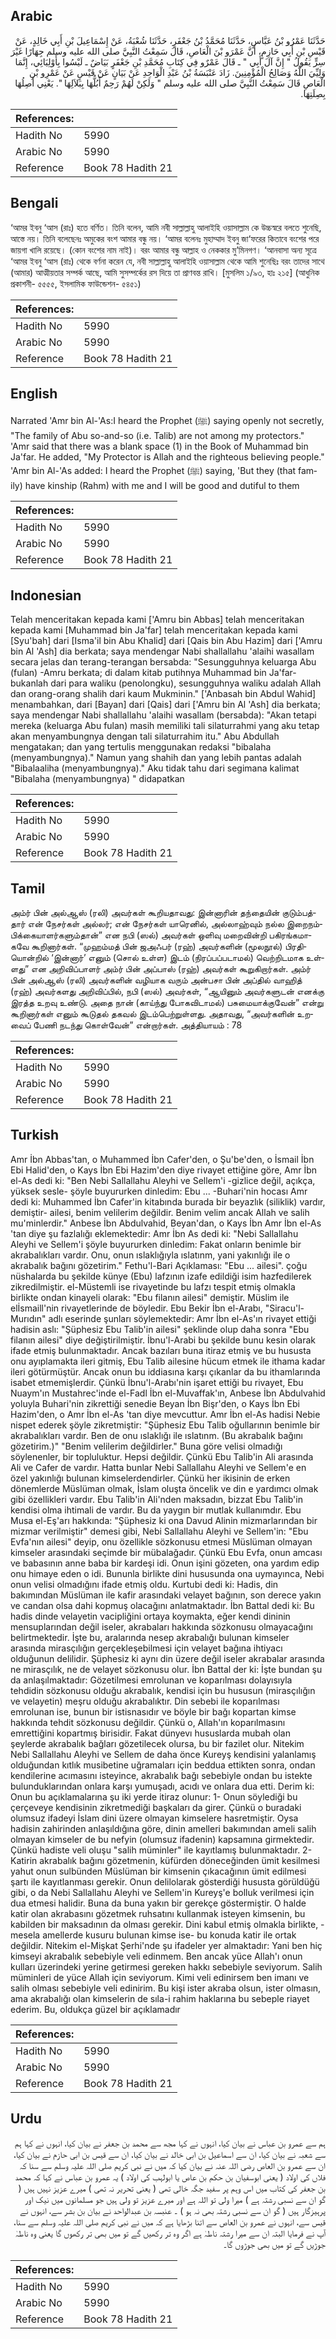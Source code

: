 ## Arabic


<div dir="rtl" lang="ar" style={{fontSize:'larger',backgroundColor:'#f8f9fa',padding:20}}>
حَدَّثَنَا عَمْرُو بْنُ عَبَّاسٍ، حَدَّثَنَا مُحَمَّدُ بْنُ جَعْفَرٍ، حَدَّثَنَا شُعْبَةُ، عَنْ إِسْمَاعِيلَ بْنِ أَبِي خَالِدٍ، عَنْ قَيْسِ بْنِ أَبِي حَازِمٍ، أَنَّ عَمْرَو بْنَ الْعَاصِ، قَالَ سَمِعْتُ النَّبِيَّ صلى الله عليه وسلم جِهَارًا غَيْرَ سِرٍّ يَقُولُ ‏"‏ إِنَّ آلَ أَبِي ‏"‏ ـ قَالَ عَمْرٌو فِي كِتَابِ مُحَمَّدِ بْنِ جَعْفَرٍ بَيَاضٌ ـ لَيْسُوا بِأَوْلِيَائِي، إِنَّمَا وَلِيِّيَ اللَّهُ وَصَالِحُ الْمُؤْمِنِينَ‏.‏ زَادَ عَنْبَسَةُ بْنُ عَبْدِ الْوَاحِدِ عَنْ بَيَانٍ عَنْ قَيْسٍ عَنْ عَمْرِو بْنِ الْعَاصِ قَالَ سَمِعْتُ النَّبِيَّ صلى الله عليه وسلم ‏"‏ وَلَكِنْ لَهُمْ رَحِمٌ أَبُلُّهَا بِبَلاَلِهَا ‏"‏‏.‏ يَعْنِي أَصِلُهَا بِصِلَتِهَا‏.‏
</div>
<div style={{backgroundColor:'#f8f9fa',padding:20, marginBottom: 10}}><table> <thead> <tr> <th>References:</th> <th></th> </tr> </thead> <tbody><tr><td>Hadith No</td><td>5990</td></tr><tr><td>Arabic No</td><td>5990</td></tr><tr><td>Reference</td><td>Book 78 Hadith 21</td></tr></tbody></table></div>

## Bengali


<div dir="ltr" lang="bn" style={{fontSize:'larger',backgroundColor:'#f8f9fa',padding:20}}>
‘আমর ইবনু ‘আস (রাঃ) হতে বর্ণিত। তিনি বলেন, আমি নবী সাল্লাল্লাহু আলাইহি ওয়াসাল্লাম কে উচ্চস্বরে বলতে শুনেছি, আস্তে নয়। তিনি বলেছেনঃ অমুকের বংশ আমার বন্ধু নয়। ‘আমর বলেনঃ মুহাম্মাদ ইবনু জা‘ফরের কিতাবে বংশের পরে জায়গা খালি রয়েছে। (কোন বংশের নাম নাই)। বরং আমার বন্ধু আল্লাহ ও নেককার মু’মিনগণ। ‘আনবাসা অন্য সূত্রে ‘আমর ইবনু ‘আস (রাঃ) থেকে বর্ণনা করেন যে, নবী সাল্লাল্লাহু আলাইহি ওয়াসাল্লাম থেকে আমি শুনেছিঃ বরং তাদের সাথে (আমার) আত্মীয়তার সম্পর্ক আছে, আমি সুসম্পর্কের রস দিয়ে তা প্রাণবন্ত রাখি। [মুসলিম ১/৯৩, হাঃ ২১৫] (আধুনিক প্রকাশনী- ৫৫৫৫, ইসলামিক ফাউন্ডেশন- ৫৪৫১)
</div>
<div style={{backgroundColor:'#f8f9fa',padding:20, marginBottom: 10}}><table> <thead> <tr> <th>References:</th> <th></th> </tr> </thead> <tbody><tr><td>Hadith No</td><td>5990</td></tr><tr><td>Arabic No</td><td>5990</td></tr><tr><td>Reference</td><td>Book 78 Hadith 21</td></tr></tbody></table></div>

## English


<div dir="ltr" lang="en" style={{fontSize:'larger',backgroundColor:'#f8f9fa',padding:20}}>
Narrated 'Amr bin Al-'As:I heard the Prophet (ﷺ) saying openly not secretly, "The family of Abu so-and-so (i.e. Talib) are not among my protectors." 'Amr said that there was a blank space (1) in the Book of Muhammad bin Ja'far. He added, "My Protector is Allah and the righteous believing people." 'Amr bin Al-'As added: I heard the Prophet (ﷺ) saying, 'But they (that family) have kinship (Rahm) with me and I will be good and dutiful to them
</div>
<div style={{backgroundColor:'#f8f9fa',padding:20, marginBottom: 10}}><table> <thead> <tr> <th>References:</th> <th></th> </tr> </thead> <tbody><tr><td>Hadith No</td><td>5990</td></tr><tr><td>Arabic No</td><td>5990</td></tr><tr><td>Reference</td><td>Book 78 Hadith 21</td></tr></tbody></table></div>

## Indonesian


<div dir="ltr" lang="id" style={{fontSize:'larger',backgroundColor:'#f8f9fa',padding:20}}>
Telah menceritakan kepada kami ['Amru bin Abbas] telah menceritakan kepada kami [Muhammad bin Ja'far] telah menceritakan kepada kami [Syu'bah] dari [Isma'il bin Abu Khalid] dari [Qais bin Abu Hazim] dari ['Amru bin Al 'Ash] dia berkata; saya mendengar Nabi shallallahu 'alaihi wasallam secara jelas dan terang-terangan bersabda: "Sesungguhnya keluarga Abu (fulan) -Amru berkata; di dalam kitab putihnya Muhammad bin Ja'far- bukanlah dari para waliku (penolongku), sesungguhnya waliku adalah Allah dan orang-orang shalih dari kaum Mukminin." ['Anbasah bin Abdul Wahid] menambahkan, dari [Bayan] dari [Qais] dari ['Amru bin Al 'Ash] dia berkata; saya mendengar Nabi shallallahu 'alaihi wasallam (bersabda): "Akan tetapi mereka (keluarga Abu fulan) masih memiliki tali silaturrahmi yang aku tetap akan menyambungnya dengan tali silaturrahim itu." Abu Abdullah mengatakan; dan yang tertulis menggunakan redaksi "bibalaha (menyambungnya)." Namun yang shahih dan yang lebih pantas adalah "Bibalaaliha (menyambungnya)." Aku tidak tahu dari segimana kalimat "Bibalaha (menyambungnya) " didapatkan
</div>
<div style={{backgroundColor:'#f8f9fa',padding:20, marginBottom: 10}}><table> <thead> <tr> <th>References:</th> <th></th> </tr> </thead> <tbody><tr><td>Hadith No</td><td>5990</td></tr><tr><td>Arabic No</td><td>5990</td></tr><tr><td>Reference</td><td>Book 78 Hadith 21</td></tr></tbody></table></div>

## Tamil


<div dir="ltr" lang="ta" style={{fontSize:'larger',backgroundColor:'#f8f9fa',padding:20}}>
அம்ர் பின் அல்ஆஸ் (ரலி) அவர்கள் கூறியதாவது: இன்னாரின் தந்தையின் குடும்பத்தார் என் நேசர்கள் அல்லர்; என் நேசர்கள் யாரெனில், அல்லாஹ்வும் நல்ல இறைநம்பிக்கையாளர்களும்தான்” என நபி (ஸல்) அவர்கள் ஒளிவு மறைவின்றி பகிரங்கமாகவே கூறினார்கள். “முஹம்மத் பின் ஜஅஃபர் (ரஹ்) அவர்களின் (மூலநூல்) பிரதியொன்றில் ‘இன்னார்’ எனும் (சொல் உள்ள) இடம் (நிரப்பப்படாமல்) வெற்றிடமாக உள்ளது” என அறிவிப்பாளர் அம்ர் பின் அப்பாஸ் (ரஹ்) அவர்கள் கூறுகிறார்கள். அம்ர் பின் அல்ஆஸ் (ரலி) அவர்களின் வழியாக வரும் அன்பசா பின் அப்தில் வாஹித் (ரஹ்) அவர்களது அறிவிப்பில், நபி (ஸல்) அவர்கள், “ஆயினும் அவர்களுடன் எனக்கு இரத்த உறவு உண்டு. அதை நான் (காய்ந்து போகவிடாமல்) பசுமையாக்குவேன்” என்று கூறினார்கள் எனும் கூடுதல் தகவல் இடம்பெற்றுள்ளது. அதாவது, “அவர்களின் உறவைப் பேணி நடந்து கொள்வேன்” என்றார்கள். அத்தியாயம் : 78
</div>
<div style={{backgroundColor:'#f8f9fa',padding:20, marginBottom: 10}}><table> <thead> <tr> <th>References:</th> <th></th> </tr> </thead> <tbody><tr><td>Hadith No</td><td>5990</td></tr><tr><td>Arabic No</td><td>5990</td></tr><tr><td>Reference</td><td>Book 78 Hadith 21</td></tr></tbody></table></div>

## Turkish


<div dir="ltr" lang="tr" style={{fontSize:'larger',backgroundColor:'#f8f9fa',padding:20}}>
Amr İbn Abbas'tan, o Muhammed İbn Cafer'den, o Şu'be'den, o İsmail İbn Ebi Halid'den, o Kays İbn Ebi Hazim'den diye rivayet ettiğine göre, Amr İbn el-As dedi ki: "Ben Nebi Sallallahu Aleyhi ve Sellem'i -gizlice değil, açıkça, yüksek sesle- şöyle buyururken dinledim: Ebu ... -Buhari'nin hocası Amr dedi ki: Muhammed İbn Cafer'in kitabında burada bir beyazlık (siliklik) vardır, demiştir- ailesi, benim velilerim değildir. Benim velim ancak Allah ve salih mu'minlerdir." Anbese İbn Abdulvahid, Beyan'dan, o Kays İbn Amr İbn el-As 'tan diye şu fazlalığı eklemektedir: Amr İbn As dedi ki: "Nebi Sallallahu Aleyhi ve Sellem'i şöyle buyururken dinledim: Fakat onların benimle bir akrabalıkları vardır. Onu, onun ıslaklığıyla ıslatınm, yani yakınlığı ile o akrabalık bağını gözetirim." Fethu'l-Bari Açıklaması: "Ebu ... ailesi". çoğu nüshalarda bu şekilde künye (Ebu) lafzının izafe edildiği isim hazfedilerek zikredilmiştir. el-Müstemli ise rivayetinde bu lafzı tespit etmiş olmakla birlikte ondan kinayeli olarak: "Ebu filanın ailesi" demiştir. Müslim ile elİsmaill'nin rivayetlerinde de böyledir. Ebu Bekir İbn el-Arabı, "Siracu'l-Murıdın" adlı eserinde şunları söylemektedir: Amr İbn el-As'ın rivayet ettiği hadisin aslı: "Şüphesiz Ebu Talib'in ailesi" şeklinde olup daha sonra "Ebu filanın ailesi" diye değiştirilmiştir. İbnu'l-Arabi bu şekilde bunu kesin olarak ifade etmiş bulunmaktadır. Ancak bazıları buna itiraz etmiş ve bu hususta onu ayıplamakta ileri gitmiş, Ebu Talib ailesine hücum etmek ile ithama kadar ileri götürmüştür. Ancak onun bu iddiasına karşı çıkanlar da bu ithamlarında isabet etmemişlerdir. Çünkü İbnu'l-Arabı'nin işaret ettiği bu rivayet, Ebu Nuaym'ın Mustahrec'inde el-Fadl İbn el-Muvaffak'ın, Anbese İbn Abdulvahid yoluyla Buhari'nin zikrettiği senedie Beyan İbn Bişr'den, o Kays İbn Ebi Hazim'den, o Amr İbn el-As 'tan diye mevcuttur. Amr İbn el-As hadisi Nebie nispet ederek şöyle zikretmiştir: "Şüphesiz Ebu Talib oğullarının benimle bir akrabalıkları vardır. Ben de onu ıslaklığı ile ıslatınm. (Bu akrabalık bağını gözetirim.)" "Benim velilerim değildirler." Buna göre velisi olmadığı söylenenler, bir topluluktur. Hepsi değildir. Çünkü Ebu Talib'in Ali arasında Ali ve Cafer de vardır. Hatta bunlar Nebi Sallallahu Aleyhi ve Sellem'e en özel yakınlığı bulunan kimselerdendirler. Çünkü her ikisinin de erken dönemlerde Müslüman olmak, İslam oluşta öncelik ve din e yardımcı olmak gibi özellikleri vardır. Ebu Talib'in Ali'nden maksadın, bizzat Ebu Talib'in kendisi olma ihtimali de vardır. Bu da yaygın bir mutlak kullanımdır. Ebu Musa el-Eş'arı hakkında: "Şüphesiz ki ona Davud Alinin mizmarlarından bir mizmar verilmiştir" demesi gibi, Nebi Sallallahu Aleyhi ve Sellem'in: "Ebu Evfa'nın ailesi" deyip, onu özellikle sözkonusu etmesi Müslüman olmayan kimseler arasındaki seçimde bir mübalağadır. Çünkü Ebu Evfa, onun amcası ve babasının anne baba bir kardeşi idi. Onun işini gözeten, ona yardım edip onu himaye eden o idi. Bununla birlikte dini hususunda ona uymayınca, Nebi onun velisi olmadığını ifade etmiş oldu. Kurtubi dedi ki: Hadis, din bakımından Müslüman ile kafir arasındaki velayet bağının, son derece yakın ve candan olsa dahi kopmuş olacağını anlatmaktadır. İbn Battal dedi ki: Bu hadis dinde velayetin vacipliğini ortaya koymakta, eğer kendi dininin mensuplarından değil iseler, akrabaları hakkında sözkonusu olmayacağını belirtmektedir. İşte bu, aralarında nesep akrabalığı bulunan kimseler arasında mirasçılığın gerçekleşebilmesi için velayet bağına ihtiyacı olduğunun delilidir. Şüphesiz ki aynı din üzere değil iseler akrabalar arasında ne mirasçılık, ne de velayet sözkonusu olur. İbn Battal der ki: İşte bundan şu da anlaşılmaktadır: Gözetilmesi emrolunan ve koparılması dolayısıyla tehdidin sözkonusu olduğu akrabalık, kendisi için bu hususun (mirasçılığın ve velayetin) meşru olduğu akrabalıktır. Din sebebi ile koparılması emrolunan ise, bunun bir istisnasıdır ve böyle bir bağı kopartan kimse hakkında tehdit sözkonusu değildir. Çünkü o, Allah'ın koparılmasını emrettiğini kopartmış birisidir. Fakat dünyevı hususlarda mubah olan şeylerde akrabalık bağları gözetilecek olursa, bu bir fazilet olur. Nitekim Nebi Sallallahu Aleyhi ve Sellem de daha önce Kureyş kendisini yalanlamış olduğundan kıtlık musibetine uğramaları için beddua ettikten sonra, ondan kendilerine acımasını isteyince, akrabalık bağı sebebiyle ondan bu istekte bulunduklarından onlara karşı yumuşadı, acıdı ve onlara dua etti. Derim ki: Onun bu açıklamalarına şu iki yerde itiraz olunur: 1- Onun söylediği bu çerçeveye kendisinin zikretmediği başkaları da girer. Çünkü o buradaki olumsuz ifadeyi İslam dini üzere olmayan kimselere hasretmiştir. Oysa hadisin zahirinden anlaşıldığına göre, dinin amelleri bakımından ameli salih olmayan kimseler de bu nefyin (olumsuz ifadenin) kapsamına girmektedir. Çünkü hadiste veli oluşu "salih müminler" ile kayıtlamış bulunmaktadır. 2- Katirin akrabalık bağını gözetmenin, küfürden döneceğinden ümit kesilmesi yahut onun sulbünden Müslüman bir kimsenin çıkacağının ümit edilmesi şartı ile kayıtlanması gerekir. Onun delilolarak gösterdiği hususta görüldüğü gibi, o da Nebi Sallallahu Aleyhi ve Sellem'in Kureyş'e bolluk verilmesi için dua etmesi halidir. Buna da buna yakın bir gerekçe göstermiştir. O halde katir olan akrabasını gözetmek ruhsatını kullanmak isteyen kimsenin, bu kabilden bir maksadının da olması gerekir. Dini kabul etmiş olmakla birlikte, -mesela amellerde kusuru bulunan kimse ise- bu konuda katir ile ortak değildir. Nitekim el-Mişkat Şerhi'nde şu ifadeler yer almaktadır: Yani ben hiç kimseyi akrabalık sebebiyle veli edinmem. Ben ancak yüce Allah'ı onun kulları üzerindeki yerine getirmesi gereken hakkı sebebiyle seviyorum. Salih müminleri de yüce Allah için seviyorum. Kimi veli edinirsem ben imanı ve salih olması sebebiyle veli edinirim. Bu kişi ister akraba olsun, ister olmasın, ama akrabalığı olan kimselerin de sıla-i rahim haklarına bu sebeple riayet ederim. Bu, oldukça güzel bir açıklamadır
</div>
<div style={{backgroundColor:'#f8f9fa',padding:20, marginBottom: 10}}><table> <thead> <tr> <th>References:</th> <th></th> </tr> </thead> <tbody><tr><td>Hadith No</td><td>5990</td></tr><tr><td>Arabic No</td><td>5990</td></tr><tr><td>Reference</td><td>Book 78 Hadith 21</td></tr></tbody></table></div>

## Urdu


<div dir="rtl" lang="ur" style={{fontSize:'larger',backgroundColor:'#f8f9fa',padding:20}}>
ہم سے عمرو بن عباس نے بیان کیا، انہوں نے کہا مجھ سے محمد بن جعفر نے بیان کیا، انہوں نے کہا ہم سے شعبہ نے بیان کیا، ان سے اسماعیل بن ابی خالد نے بیان کیا، ان سے قیس بن ابی حازم نے بیان کیا، ان سے عمرو بن العاص رضی اللہ عنہ نے بیان کیا کہ میں نے نبی کریم صلی اللہ علیہ وسلم سے سنا کہ فلاں کی اولاد ( یعنی ابوسفیان بن حکم بن عاص یا ابولہب کی اولاد ) یہ عمرو بن عباس نے کہا کہ محمد بن جعفر کی کتاب میں اس وہم پر سفید جگہ خالی تھی ( یعنی تحریر نہ تھی ) میرے عزیز نہیں ہیں ( گو ان سے نسبی رشتہ ہے ) میرا ولی تو اللہ ہے اور میرے عزیز تو ولی ہیں جو مسلمانوں میں نیک اور پرہیزگار ہیں ( گو ان سے نسبی رشتہ بھی نہ ہو ) ۔ عنبسہ بن عبدالواحد نے بیان بن بشر سے، انہوں نے قیس سے، انہوں نے عمرو بن العاص سے اتنا بڑھایا ہے کہ میں نے نبی کریم صلی اللہ علیہ وسلم سے سنا، آپ نے فرمایا البتہ ان سے میرا رشتہ ناطہٰ ہے اگر وہ تر رکھیں گے تو میں بھی تر رکھوں گا یعنی وہ ناطہٰ جوڑیں گے تو میں بھی جوڑوں گا۔
</div>
<div style={{backgroundColor:'#f8f9fa',padding:20, marginBottom: 10}}><table> <thead> <tr> <th>References:</th> <th></th> </tr> </thead> <tbody><tr><td>Hadith No</td><td>5990</td></tr><tr><td>Arabic No</td><td>5990</td></tr><tr><td>Reference</td><td>Book 78 Hadith 21</td></tr></tbody></table></div>